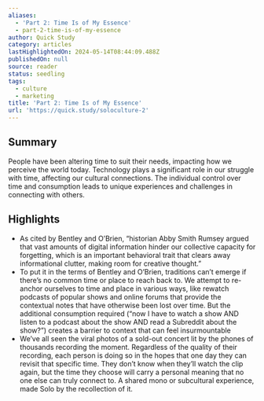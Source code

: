 ```yaml
---
aliases:
  - 'Part 2: Time Is of My Essence'
  - part-2-time-is-of-my-essence
author: Quick Study
category: articles
lastHighlightedOn: 2024-05-14T08:44:09.488Z
publishedOn: null
source: reader
status: seedling
tags:
  - culture
  - marketing
title: 'Part 2: Time Is of My Essence'
url: 'https://quick.study/soloculture-2'
---
```

## Summary

People have been altering time to suit their needs, impacting how we perceive the world today. Technology plays a significant role in our struggle with time, affecting our cultural connections. The individual control over time and consumption leads to unique experiences and challenges in connecting with others.

## Highlights

- As cited by Bentley and O’Brien, “historian Abby Smith Rumsey argued that vast amounts of digital information hinder our collective capacity for forgetting, which is an important behavioral trait that clears away informational clutter, making room for creative thought.”
- To put it in the terms of Bentley and O’Brien, traditions can’t emerge if there’s no common time or place to reach back to. We attempt to re-anchor ourselves to time and place in various ways, like rewatch podcasts of popular shows and online forums that provide the contextual notes that have otherwise been lost over time. But the additional consumption required (“now I have to watch a show AND listen to a podcast about the show AND read a Subreddit about the show?”) creates a barrier to context that can feel insurmountable
- We’ve all seen the viral photos of a sold-out concert lit by the phones of thousands recording the moment. Regardless of the quality of their recording, each person is doing so in the hopes that one day they can revisit that specific time. They don’t know when they’ll watch the clip again, but the time they choose will carry a personal meaning that no one else can truly connect to. A shared mono or subcultural experience, made Solo by the recollection of it.
